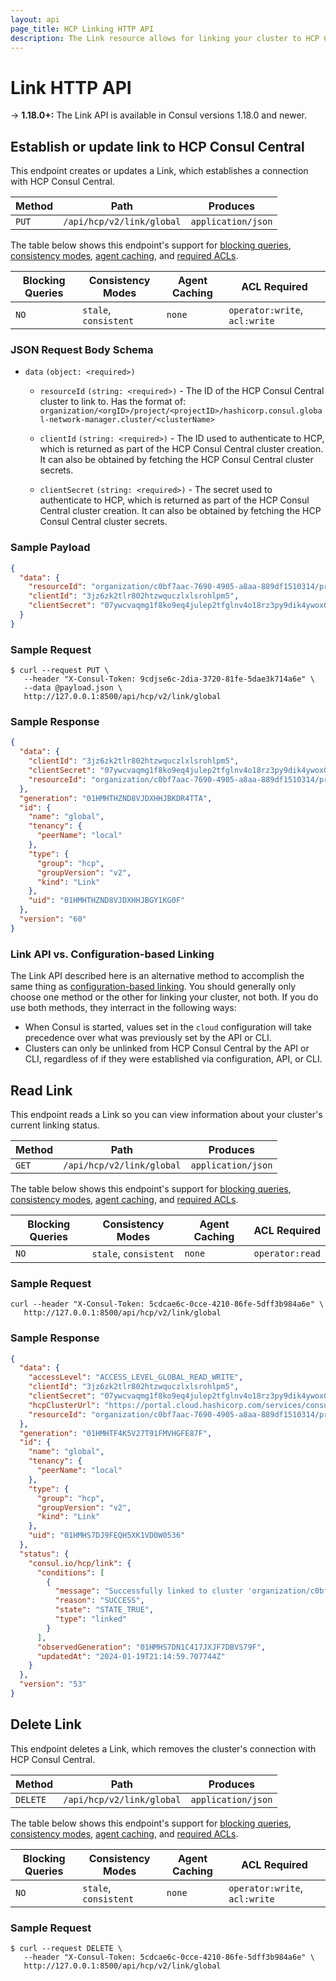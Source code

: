 ```yaml
---
layout: api
page_title: HCP Linking HTTP API
description: The Link resource allows for linking your cluster to HCP Consul Central.
---
```


# Link HTTP API

-> **1.18.0+:** The Link API is available in Consul versions 1.18.0 and newer.

## Establish or update link to HCP Consul Central

This endpoint creates or updates a Link, which establishes a connection with HCP Consul Central.

| Method | Path                          | Produces           |
| ------ | ----------------------------- | ------------------ |
| `PUT`  | `/api/hcp/v2/link/global`     | `application/json` |

The table below shows this endpoint's support for
[blocking queries](/consul/api-docs/features/blocking),
[consistency modes](/consul/api-docs/features/consistency),
[agent caching](/consul/api-docs/features/caching), and
[required ACLs](/consul/api-docs/api-structure#authentication).

| Blocking Queries | Consistency Modes     | Agent Caching | ACL Required                   |
| ---------------- | --------------------- | ------------- | ------------------------------ |
| `NO`             | `stale`, `consistent` | `none`        | `operator:write`, `acl:write`  |

### JSON Request Body Schema

- `data` `(object: <required>)`

  - `resourceId` `(string: <required>)` - The ID of the HCP Consul Central cluster to link to. Has the format of:
    `organization/<orgID>/project/<projectID>/hashicorp.consul.global-network-manager.cluster/<clusterName>`

  - `clientId` `(string: <required>)` - The ID used to authenticate to HCP, which is returned as part of the HCP
    Consul Central cluster creation. It can also be obtained by fetching the HCP Consul Central cluster secrets.

  - `clientSecret` `(string: <required>)` - The secret used to authenticate to HCP, which is returned as part of the
    HCP Consul Central cluster creation. It can also be obtained by fetching the HCP Consul Central cluster secrets.

### Sample Payload

```json
{
  "data": {
    "resourceId": "organization/c0bf7aac-7690-4905-a8aa-889df1510314/project/6e82a47b-79af-4920-ad42-c0f74421ab52/hashicorp.consul.global-network-manager.cluster/my-cluster",
    "clientId": "3jz6zk2tlr802htzwquczlxlsrohlpm5",
    "clientSecret": "07ywcvaqmg1f8ko9eq4julep2tfglnv4o18rz3py9dik4ywox0ytoscycn39o4vs"
  }
}
```

### Sample Request

```shell-session
$ curl --request PUT \
   --header "X-Consul-Token: 9cdjse6c-2dia-3720-81fe-5dae3k714a6e" \
   --data @payload.json \
   http://127.0.0.1:8500/api/hcp/v2/link/global
```

### Sample Response

```json
{
  "data": {
    "clientId": "3jz6zk2tlr802htzwquczlxlsrohlpm5",
    "clientSecret": "07ywcvaqmg1f8ko9eq4julep2tfglnv4o18rz3py9dik4ywox0ytoscycn39o4vs",
    "resourceId": "organization/c0bf7aac-7690-4905-a8aa-889df1510314/project/6e82a47b-79af-4920-ad42-c0f74421ab52/hashicorp.consul.global-network-manager.cluster/my-cluster"
  },
  "generation": "01HMHTHZND8VJDXHHJBKDR4TTA",
  "id": {
    "name": "global",
    "tenancy": {
      "peerName": "local"
    },
    "type": {
      "group": "hcp",
      "groupVersion": "v2",
      "kind": "Link"
    },
    "uid": "01HMHTHZND8VJDXHHJBGY1KG0F"
  },
  "version": "60"
}
```

### Link API vs. Configuration-based Linking

The Link API described here is an alternative method to accomplish the same thing as [configuration-based linking](/consul/docs/agent/config/config-files#self-managed-hcp-parameters). You should generally only choose one method or the other for linking your cluster, not both. If you do use both methods, they interract in the following ways:

* When Consul is started, values set in the `cloud` configuration will take precedence over what was previously set by the API or CLI.
* Clusters can only be unlinked from HCP Consul Central by the API or CLI, regardless of if they were established via configuration, API, or CLI.

## Read Link

This endpoint reads a Link so you can view information about your cluster's current linking status.

| Method | Path                          | Produces           |
| ------ | ----------------------------- | ------------------ |
| `GET`  | `/api/hcp/v2/link/global`     | `application/json` |

The table below shows this endpoint's support for
[blocking queries](/consul/api-docs/features/blocking),
[consistency modes](/consul/api-docs/features/consistency),
[agent caching](/consul/api-docs/features/caching), and
[required ACLs](/consul/api-docs/api-structure#authentication).

| Blocking Queries | Consistency Modes     | Agent Caching | ACL Required     |
| ---------------- | --------------------- | ------------- | ---------------- |
| `NO`             | `stale`, `consistent` | `none`        | `operator:read`  |

### Sample Request

```shell-session
curl --header "X-Consul-Token: 5cdcae6c-0cce-4210-86fe-5dff3b984a6e" \
   http://127.0.0.1:8500/api/hcp/v2/link/global
```

### Sample Response
```json
{
  "data": {
    "accessLevel": "ACCESS_LEVEL_GLOBAL_READ_WRITE",
    "clientId": "3jz6zk2tlr802htzwquczlxlsrohlpm5",
    "clientSecret": "07ywcvaqmg1f8ko9eq4julep2tfglnv4o18rz3py9dik4ywox0ytoscycn39o4vs",
    "hcpClusterUrl": "https://portal.cloud.hashicorp.com/services/consul/clusters/self-managed/my-cluster?project_id=6e82a47b-79af-4920-ad42-c0f74421ab52",
    "resourceId": "organization/c0bf7aac-7690-4905-a8aa-889df1510314/project/6e82a47b-79af-4920-ad42-c0f74421ab52/hashicorp.consul.global-network-manager.cluster/my-cluster"
  },
  "generation": "01HMHTF4K5V27T91FMVHGFE87F",
  "id": {
    "name": "global",
    "tenancy": {
      "peerName": "local"
    },
    "type": {
      "group": "hcp",
      "groupVersion": "v2",
      "kind": "Link"
    },
    "uid": "01HMHS7DJ9FEQH5XK1VD0W0536"
  },
  "status": {
    "consul.io/hcp/link": {
      "conditions": [
        {
          "message": "Successfully linked to cluster 'organization/c0bf7aac-7690-4905-a8aa-889df1510314/project/6e82a47b-79af-4920-ad42-c0f74421ab52/hashicorp.consul.global-network-manager.cluster/my-cluster'",
          "reason": "SUCCESS",
          "state": "STATE_TRUE",
          "type": "linked"
        }
      ],
      "observedGeneration": "01HMHS7DN1C417JXJF7DBVS79F",
      "updatedAt": "2024-01-19T21:14:59.707744Z"
    }
  },
  "version": "53"
}
```

## Delete Link

This endpoint deletes a Link, which removes the cluster's connection with HCP Consul Central.

| Method    | Path                          | Produces           |
| --------- | ----------------------------- | ------------------ |
| `DELETE`  | `/api/hcp/v2/link/global`     | `application/json` |

The table below shows this endpoint's support for
[blocking queries](/consul/api-docs/features/blocking),
[consistency modes](/consul/api-docs/features/consistency),
[agent caching](/consul/api-docs/features/caching), and
[required ACLs](/consul/api-docs/api-structure#authentication).

| Blocking Queries | Consistency Modes      | Agent Caching | ACL Required                     |
| ---------------- | ---------------------- | ------------- | -------------------------------- |
| `NO`             |  `stale`, `consistent` | `none`        | `operator:write`, `acl:write`    |

### Sample Request

```shell-session
$ curl --request DELETE \
   --header "X-Consul-Token: 5cdcae6c-0cce-4210-86fe-5dff3b984a6e" \
   http://127.0.0.1:8500/api/hcp/v2/link/global
```
